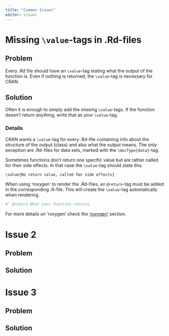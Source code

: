 ```yaml
---
title: "Common Issues"
editor: visual
---
```


# Missing `\value`-tags in .Rd-files

## Problem

Every .Rd file should have an `\value`-tag stating what the output of the function is. Even if nothing is returned, the `\value`-tag is necessary for CRAN.

## Solution

Often it is enough to simply add the missing `\value`-tags. If the function doesn't return anything, write that as your `\value`-tag.

### Details

CRAN wants a `\value`-tag for every .Rd-file containing info about the structure of the output (class) and also what the output means. 
The only exception are .Rd-files for data sets, marked with the `\docType{data}`-tag.

Sometimes functions don't return one specific value but are rather called for their side effects. In that case the `\value`-tag should state this.

```r
\value{No return value, called for side effects}
```

When using 'roxygen' to render the .Rd-files, an `@return`-tag must be added in the corresponding .R-file. This will create the `\value`-tag automatically when rendering.

```r
#' @return What your function returns.
```

For more details on 'roxygen' check the ['roxygen'](occasional.qmd#Re-Render .Rd-files with 'roxygen') section.

# Issue 2

## Problem

## Solution


# Issue 3

## Problem

## Solution